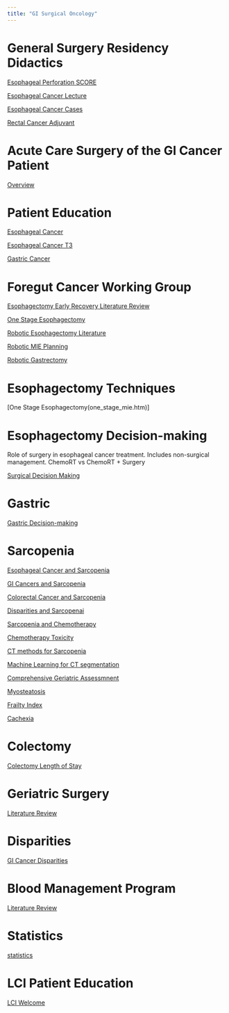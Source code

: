 ```yaml
---
title: "GI Surgical Oncology"
---
```




# General Surgery Residency Didactics

[Esophageal Perforation SCORE](esoph_perf.htm)

[Esophageal Cancer Lecture](eso_ca_rx_talk.htm)

[Esophageal Cancer Cases](eso_ca_cases.htm)


[Rectal Cancer Adjuvant](rectal_crt_talk.qmd)

# Acute Care Surgery of the GI Cancer Patient

[Overview](acs_gicancer_lit.qmd)

# Patient Education

[Esophageal Cancer](/images/EsoCaFull.pdf)

[Esophageal Cancer T3](/images/EsoCaT3.pdf)

[Gastric Cancer](/images/Gastric.pdf)

# Foregut Cancer Working Group

[Esophagectomy Early Recovery Literature Review](eso_eras.html)

[One Stage Esophagectomy](one_stage_mie.htm)

[Robotic Esophagectomy Literature](robot_esophagectomy.html)

[Robotic MIE Planning](robotic_mie.htm)

[Robotic Gastrectomy](robot_gastrectomy.html)



# Esophagectomy Techniques

[One Stage Esophagectomy(one_stage_mie.htm)]

# Esophagectomy Decision-making

Role of surgery in esophageal cancer treatment. Includes non-surgical management. ChemoRT vs ChemoRT + Surgery

[Surgical Decision Making](es_cancertx_lit.html)

# Gastric

[Gastric Decision-making](gastric_cancertx_lit.html)

# Sarcopenia

[Esophageal Cancer and Sarcopenia](eso_sarcopenia_lit.html)

[GI Cancers and Sarcopenia](gi_sarcopenia_lit.html)

[Colorectal Cancer and Sarcopenia](crc_sarcopenia_lit.html)

[Disparities and Sarcopenai](disparities_sarcopenia.html)

[Sarcopenia and Chemotherapy](chemo_sarcopenia_lit.html)

[Chemotherapy Toxicity](chemotox.html)

[CT methods for Sarcopenia](sarcopenia_lit.html)

[Machine Learning for CT segmentation](sarcopenia_ai.html)

[Comprehensive Geriatric Assessmnent](cga_sarcopenia_lit.html)

[Myosteatosis](myosteatosis_lit.html)

[Frailty Index](frailtyindex_lit.html)

[Cachexia](cachexia_lit.html)

# Colectomy

[Colectomy Length of Stay](colectomy_los.html)

# Geriatric Surgery

[Literature Review](geriatric_surgery_lit.html)

# Disparities

[GI Cancer Disparities](gi_disparities_lit.html)

# Blood Management Program

[Literature Review](blood_management_talk.html)

# Statistics

[statistics](statistics.html)

# LCI Patient Education

[LCI Welcome](pe_lci_intro.html)
